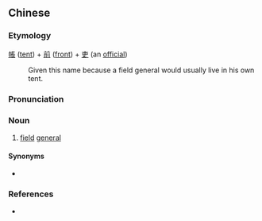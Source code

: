 {{also|帐前吏}}
==Chinese==
{{zh-forms|s=帐前吏}}

===Etymology===
[[帳]] ([[tent]]) + [[前]] ([[front]]) + [[吏]] (an [[official]])
: Given this name because a field general would usually live in his own tent.

===Pronunciation===
{{zh-pron
|m=zhàngqiánlì
|cat=n
}}

===Noun===
{{zh-noun}}

# {{lb|zh|archaic}} [[field]] [[general]]

====Synonyms====
* {{zh-l|帳下吏}}

===References===
* {{cite-web
|url=http://www.zdic.net/cd/ci/7/ZdicE5ZdicB8Zdic90102323.htm
|title=帳下吏
|work=www.zdic.net
|language=Mandarin
|accessdate=2008-02-10}}